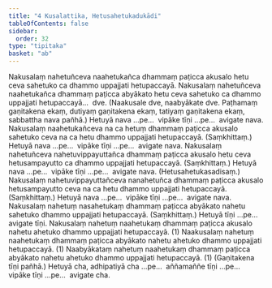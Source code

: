 ```yaml
---
title: "4 Kusalattika, Hetusahetukadukādi"
tableOfContents: false
sidebar:
  order: 32
type: "tipitaka"
basket: "ab"
---
```



<DynamicBreadcrumb />

<Division number="6">

<Paragraph number="20">
Nakusalaṃ nahetuñceva naahetukañca dhammaṃ paṭicca akusalo hetu ceva sahetuko ca dhammo uppajjati hetupaccayā. Nakusalaṃ nahetuñceva naahetukañca dhammaṃ paṭicca abyākato hetu ceva sahetuko ca dhammo uppajjati hetupaccayā…  dve.
</Paragraph>

<Paragraph number="21">
(Naakusale dve, naabyākate dve. Paṭhamaṃ gaṇitakena ekaṃ, dutiyaṃ gaṇitakena ekaṃ, tatiyaṃ gaṇitakena ekaṃ, sabbattha nava pañhā.)
</Paragraph>

<Paragraph number="22">
Hetuyā nava …pe…  vipāke tīṇi …pe…  avigate nava.
</Paragraph>

<Paragraph number="23">
Nakusalaṃ naahetukañceva na ca hetuṃ dhammaṃ paṭicca akusalo sahetuko ceva na ca hetu dhammo uppajjati hetupaccayā. (Saṃkhittaṃ.) Hetuyā nava …pe…  vipāke tīṇi …pe…  avigate nava.
</Paragraph>

</Division>
<Division number="7">

<Paragraph number="24">
Nakusalaṃ nahetuñceva nahetuvippayuttañca dhammaṃ paṭicca akusalo hetu ceva hetusampayutto ca dhammo uppajjati hetupaccayā. (Saṃkhittaṃ.) Hetuyā nava …pe…  vipāke tīṇi …pe…  avigate nava. (Hetusahetukasadisaṃ.)
</Paragraph>

<Paragraph number="25">
Nakusalaṃ nahetuvippayuttañceva nanahetuñca dhammaṃ paṭicca akusalo hetusampayutto ceva na ca hetu dhammo uppajjati hetupaccayā. (Saṃkhittaṃ.) Hetuyā nava …pe…  vipāke tīṇi …pe…  avigate nava.
</Paragraph>

</Division>
<Division number="8">

<Paragraph number="26">
Nakusalaṃ nahetuṃ nasahetukaṃ dhammaṃ paṭicca abyākato nahetu sahetuko dhammo uppajjati hetupaccayā. (Saṃkhittaṃ.) Hetuyā tīṇi …pe…  avigate tīṇi.
</Paragraph>

</Division>
<Division number="9">

<Paragraph number="27">
Nakusalaṃ nahetuṃ naahetukaṃ dhammaṃ paṭicca akusalo nahetu ahetuko dhammo uppajjati hetupaccayā. (1)
</Paragraph>

<Paragraph number="28">
Naakusalaṃ nahetuṃ naahetukaṃ dhammaṃ paṭicca abyākato nahetu ahetuko dhammo uppajjati hetupaccayā. (1)
</Paragraph>

<Paragraph number="29">
Naabyākataṃ nahetuṃ naahetukaṃ dhammaṃ paṭicca abyākato nahetu ahetuko dhammo uppajjati hetupaccayā. (1) (Gaṇitakena tīṇi pañhā.)
</Paragraph>

<Paragraph number="30">
Hetuyā cha, adhipatiyā cha …pe…  aññamaññe tīṇi …pe…  vipāke tīṇi …pe…  avigate cha.
</Paragraph>
</Division>